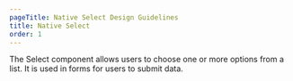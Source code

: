 ```yaml
---
pageTitle: Native Select Design Guidelines
title: Native Select
order: 1
---
```



<PageContent componentName="native_select" type="design">

<LeadParagraph>
  The Select component allows users to choose one or more options from a list.
  It is used in forms for users to submit data.
</LeadParagraph>


</PageContent>
